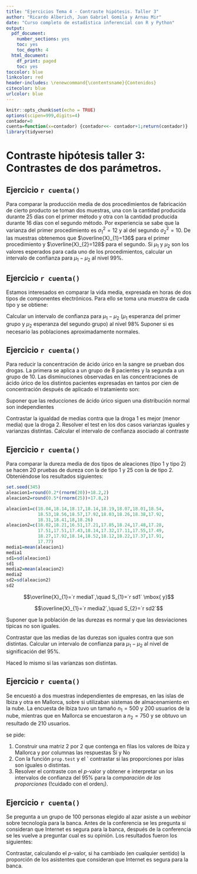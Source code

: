 ```yaml
---
title: "Ejercicios Tema 4 - Contraste hipótesis. Taller 3"
author: "Ricardo Alberich, Juan Gabriel Gomila y Arnau Mir"
date: "Curso completo de estadística inferencial con R y Python"
output:
  pdf_document: 
    number_sections: yes
    toc: yes
    toc_depth: 4
  html_document:
    df_print: paged
    toc: yes
toccolor: blue
linkcolor: red
header-includes: \renewcommand{\contentsname}{Contenidos}
citecolor: blue
urlcolor: blue
---
```


```r
knitr::opts_chunk$set(echo = TRUE)
options(scipen=999,digits=4)
contador=0
cuenta=function(x=contador) {contador<<- contador+1;return(contador)} 
library(tidyverse)
```


# Contraste hipótesis taller 3: Contrastes de dos parámetros.




## Ejercicio `r cuenta()`

Para comparar la producción  media de dos procedimientos de fabricación de cierto producto
se toman dos muestras, una con la cantidad  producida durante 25 días con el primer
método y otra con la cantidad producida durante 16 días con el segundo método. Por experiencia se
sabe que la varianza del primer procedimiento es $\sigma_{1}^2=12$ y al del segundo
$\sigma_{2}^2=10$. De las muestras obtenemos que $\overline{X}_{1}=136$ para el primer
procedimiento y $\overline{X}_{2}=128$ para el segundo. 
Si $\mu_{1}$ y $\mu_{2}$ son los
valores esperados para cada uno de los procedimientos, calcular un intervalo de confianza
para $\mu_{1}-\mu_{2}$ al nivel 99\%. 

## Ejercicio `r cuenta()`

Estamos interesados en comparar la vida media, expresada en horas de dos tipos de
componentes electrónicos. Para ello se toma una muestra de cada tipo y se obtiene:

\begin{center}
\begin{tabular}{|c|c|c|c|}
\hline Tipo & tamaño & $\overline{x}$ & $\tilde{s}$\\ \hline \hline 1 & 50 & 1260 & 20\\ \hline 2 &
100 & 1240 & 18\\ \hline
\end{tabular}
\end{center}

Calcular un intervalo de confianza para $\mu_{1}-\mu_{2}$ ($\mu_{1}$ esperanza del primer grupo y $\mu_{2}$ esperanza del segundo grupo) al nivel 98\% 
Suponer si es necesario las
poblaciones aproximadamente normales. 

## Ejercicio `r cuenta()`

Para reducir la concentración de ácido úrico en la sangre se prueban dos drogas. La primera
se aplica a un grupo de 8 pacientes y la segunda a un grupo de 10. Las disminuciones
observadas en las concentraciones de ácido úrico de los distintos pacientes expresadas en
tantos por cien de concentración después de aplicado el tratamiento son:

\begin{center}
\begin{tabular}{|c|c|c|c|c|c|c|c|c|c|c|}
droga 1 & 20 & 12 & 16 & 18 & 13 & 22 & 15 & 20\\ \hline droga 2 & 17 & 14 & 12 & 10 & 15 &
13 & 9 & 19 & 20 & 11
\end{tabular}
\end{center}

Suponer que las reducciones de ácido úrico siguen una
distribución normal son independientes



Contrastar la igualdad de medias contra que la droga 1 es mejor (menor media) que la droga 2.   Resolver el test en  los dos casos varianzas iguales  y varianzas distintas. Calcular el intervalo de confianza asociado al contraste



## Ejercicio `r cuenta()`

Para comparar la dureza media de dos tipos de aleaciones (tipo 1 y tipo 2) se hacen 20
pruebas de dureza  con la de tipo 1 y 25 con la de tipo 2. Obteniéndose los resultados
siguientes:


```r
set.seed(345)
aleacion1=round(0.2*(rnorm(20))+18.2,2)
aleacion2=round(0.5*(rnorm(25))+17.8,2)
```


```r
aleacion1=c(18.04,18.14,18.17,18.14,18.19,18.07,18.01,18.54,
            18.53,18.56,18.57,17.92,18.03,18.26,18.38,17.92,
            18.31,18.41,18,18.26)
aleacion2=c(18.02,18.21,16.51,17.21,17.85,18.24,17.48,17.28,
            17.51,17.51,17.43,18.14,17.32,17.11,17.55,17.49,
            18.27,17.92,18.14,18.52,18.12,18.22,17.37,17.91,
            17.77)
media1=mean(aleacion1)
media1
sd1=sd(aleacion1)
sd1
media2=mean(aleacion2)
media2
sd2=sd(aleacion2)
sd2
```


$$\overline{X}_{1}=`r media1`,\quad S_{1}=`r sd1` \mbox{ y}$$

$$\overline{X}_{1}=`r media2`,\quad S_{2}=`r sd2`$$

Suponer que la población de las durezas es normal y que las desviaciones típicas no son
iguales.

Contrastar  que las medias de las durezas son iguales contra que son distintas. Calcular un intervalo de confianza para $\mu_{1}-\mu_{2}$ al nivel de significación del $95\%$.

Haced lo mismo  si las varianzas son distintas.


## Ejercicio `r cuenta()` 

Se encuestó a dos muestras independientes de  empresas,  en las islas de Ibiza y otra en Mallorca, sobre si utilizaban sistemas de almacenamiento en la nube. La encuesta de Ibiza tuvo un tamaño $n_1=500$  y 
$200$ usuarios  de la nube, mientras que  en Mallorca se encuestaron a $n_2=750$ y se obtuvo un resultado de $210$ usuarios.

se pide:

1. Construir una matriz 2 por 2 que contenga en filas los valores de Ibiza y Mallorca y por columnas las respuestas Sí y No
3. Con la función `prop.test` y el ` contrastar si las proporciones por islas son iguales o distintas.  
4. Resolver el contraste con el $p$-valor y obtener e interpretar un los intervalos  de confianza del  95\% para la *comparación de las proporciones* (!cuidado con el orden¡).


## Ejercicio `r cuenta()`

Se pregunta a un grupo de 100 personas elegido al azar asiste a un *webinar* sobre tecnología para la banca. Antes de la conferencia se les pregunta si consideran  que  Internet es segura para la banca, después de la conferencia se les vuelve a preguntar cual es su opinión. Los resultados fueron los siguientes:

\begin{center}
\begin{tabular}{|c|c|cc|}
\cline{3-4}
     \multicolumn{2}{c|}{}& \multicolumn{2}{|c|} {Después}\\\cline{3-4}
   \multicolumn{2}{c|}{} & Sí Segura & No Segura \\\hline
Antes & Sí  Segura &  50 &  20 \\
    & No Segura   &  15 & 15
\\\hline
\end{tabular}
\end{center}

Contrastar, calculando  el $p$-valor,  si ha cambiado (en cualquier sentido) la proporción de los asistentes que consideran que Internet es segura para la banca.
